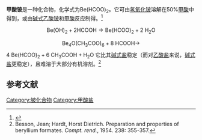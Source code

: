 {{Chembox
| Name = 
| NameEn = 
| CustomizedImage= [[File:Be2+.svg|50px]] [[File:2.svg|14px]] [[File:Formate-anion.svg|120px]]
| IUPACName = 
| IUPACNameZh = 
| OtherNames = 
| Section1 = {{Chembox Identifiers
|   CASNo = 1111-71-3
|   CASNo_Ref = {{cascite|correct|CAS}}
|   PubChem = 9942128
|   SMILES =  }}
| Section2 = {{Chembox Properties
|   Formula = Be(HCOO)<sub>2</sub>
|   MolarMass = 99.12
|   Appearance = 
|   Density = 
|   MeltingPt = 
|   BoilingPt = 
|   Solubility =  }}
| Section3 = {{Chembox Hazards
|   MainHazards = 
|   FlashPt = 
|   Autoignition =  }}
}}
'''甲酸铍'''是一种化合物，化学式为Be(HCOO)<sub>2</sub>。它可由[[氢氧化铍|氢氧化铍]]溶解在50%[[甲酸|甲酸]]中得到，或由[[碱式乙酸铍|碱式乙酸铍]]和[[甲酸|甲酸]]反应制得。<ref>{{cite book|author=Kenneth A. Walsh|title=Beryllium Chemistry and Processing|url=https://books.google.com/books?id=3-GbhmSfyeYC&pg=PA124|date=1 January 2009|publisher=ASM International|isbn=978-0-87170-721-5|pages=124–}}</ref>
:<math>\mathrm{Be(OH)_2 + 2HCOOH \longrightarrow Be(HCOO)_2 + 2\ H_2O}</math>
:<math>\mathrm{Be_4O(CH_3COO)_6 + 8\ HCOOH \longrightarrow }</math><!--weicher Umbruch--><math>\mathrm{4\ Be(HCOO)_2 + 6\ CH_3COOH + H_2O}</math>
它比其[[碱式甲酸铍|碱式盐]]稳定（而对[[乙酸铍|乙酸盐]]来说，[[碱式乙酸铍|碱式盐]]更稳定），且难溶于大部分有机溶剂。<ref>Besson, Jean; Hardt, Horst Dietrich. Preparation and properties of beryllium formates. ''Compt. rend.'', 1954. 238: 355-357.</ref>

==参考文献==
{{reflist}}

{{铍化合物}}
{{甲酸盐}}

{{化学小作品}}

[[Category:铍化合物|Category:铍化合物]]
[[Category:甲酸盐|Category:甲酸盐]]